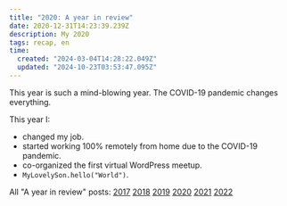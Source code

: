 ```yaml
---
title: "2020: A year in review"
date: 2020-12-31T14:23:39.239Z
description: My 2020
tags: recap, en
time:
  created: "2024-03-04T14:28:22.049Z"
  updated: "2024-10-23T03:53:47.095Z"
---
```


This year is such a mind-blowing year. The COVID-19 pandemic changes everything.

This year I:

- changed my job.
- started working 100% remotely from home due to the COVID-19 pandemic.
- co-organized the first virtual WordPress meetup.
- `MyLovelySon.hello("World")`.

All "A year in review" posts: [2017](/notes/2017-year-in-review.html) [2018](/notes/2018-year-in-review.html) [2019](/notes/2019-year-in-review.html) [2020](/notes/2020-year-in-review.html) [2021](/notes/2021-year-in-review.html) [2022](/notes/2022-year-in-review.html) 
